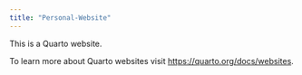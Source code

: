 ```yaml
---
title: "Personal-Website"
---
```


This is a Quarto website.

To learn more about Quarto websites visit <https://quarto.org/docs/websites>.
